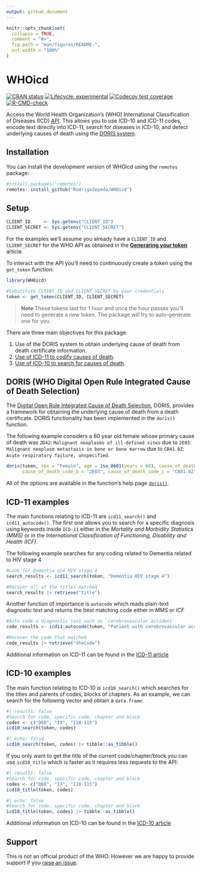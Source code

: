 ```yaml
---
output: github_document
---
```


<!-- README.md is generated from README.Rmd. Please edit that file -->

```r
knitr::opts_chunk$set(
  collapse = TRUE,
  comment = "#>",
  fig.path = "man/figures/README-",
  out.width = "100%"
)
```

# WHOicd

<!-- badges: start -->
[![CRAN status](https://www.r-pkg.org/badges/version/WHOicd)](https://CRAN.R-project.org/package=WHOicd)
[![Lifecycle: experimental](https://img.shields.io/badge/lifecycle-experimental-orange.svg)](https://lifecycle.r-lib.org/articles/stages.html#experimental)
[![Codecov test coverage](https://codecov.io/gh/RodrigoZepeda/WHOicd/branch/main/graph/badge.svg)](https://app.codecov.io/gh/RodrigoZepeda/WHOicd?branch=main)
[![R-CMD-check](https://github.com/RodrigoZepeda/WHOicd/actions/workflows/R-CMD-check.yaml/badge.svg)](https://github.com/RodrigoZepeda/WHOicd/actions/workflows/R-CMD-check.yaml)
<!-- badges: end -->

Access the World Health Organization's (WHO) International Classification of Diseases (ICD) [API](https://icd.who.int/icdapi). This allows you to use ICD-10 and ICD-11 codes, encode text directly into ICD-11, search for diseases in ICD-10, and detect underlying causes of death using the [DORIS system](https://icd.who.int/doris). 

## Installation

You can install the development version of WHOicd using the `remotes` package:

``` r
#install.packages("remotes")
remotes::install_github("RodrigoZepeda/WHOicd")
```

## Setup

```r
CLIENT_ID     <- Sys.getenv("CLIENT_ID")
CLIENT_SECRET <- Sys.getenv("CLIENT_SECRET")
```

For the examples we'll assume you already have a `CLIENT_ID` and `CLIENT_SECRET`
for the WHO API as obtained in the [**Generaring your token**](/articles/Generating-your-token.html) article. 

To interact with the API you'll need to continuously create a token using the `get_token` function:

```r
library(WHOicd)

#Substitute CLIENT_ID and CLIENT_SECRET by your credentials
token <- get_token(CLIENT_ID, CLIENT_SECRET)
```

> **Note** These tokens last for 1 hour and once the hour passes you'll need to generate a new token. The package will try to auto-generate one for you. 

There are three main objectives for this package:

1. Use of the DORIS system to obtain underlying cause of death from death certificate information.
2. [Use of ICD-11 to codify causes of death](https://rodrigozepeda.github.io/WHOicd/articles/ICD-11.html).
3. [Use of ICD-10 to search for causes of death](https://rodrigozepeda.github.io/WHOicd/articles/ICD-10.html).

## DORIS (WHO Digital Open Rule Integrated Cause of Death Selection)

The [Digital Open Rule Integrated Cause of Death Selection](https://icd.who.int/doris/en), DORIS, 
provides a framework for obtaining the underlying cause of death from a death certificate. DORIS
functionality has been implemented in the `doris()` function. 

The following example considers a 60 year old female whose primary cause of death was `2D42`: 
`Malignant neoplasms of ill-defined sites` due to `2E03`: `Malignant neoplasm metastasis in bone or bone marrow` due to `CB41.0Z`: `Acute respiratory failure, unspecified`. 

```r
doris(token, sex = "Female", age = iso_8601(years = 60), cause_of_death_code_a = "2D42",
      cause_of_death_code_b = "2E03", cause_of_death_code_c = "CB41.0Z")
```

All of the options are available in the function's help page [`doris()`](https://rodrigozepeda.github.io/WHOicd/reference/doris.html). 

## ICD-11 examples

The main functions relating to ICD-11 are `icd11_search()` and `icd11_autocode()`. The first one allows you to search for a specific diagnosis using keywords inside `ICD-11` either in the _Mortality and Morbidity Statistics (MMS)_ or in the _International Classification of Functioning, Disability and Health (ICF)_.

The following example searches for any coding related to Dementia related to HIV stage 4

```r
#Look for Dementia and HIV stage 4
search_results <- icd11_search(token, "Dementia HIV stage 4")

#Recover all of the titles matched
search_results |> retrieve("title")
```

Another function of importance is `autocode` which reads plain-text diagnostic text and returns the best matching code either in  _MMS_ or _ICF_ 

```r
#Auto code a diagnostic text such as `cerebrovascular accident`
code_results <- icd11_autocode(token, "Patient with cerebrovascular accident")

#Recover the code that matched
code_results |> retrieve("theCode")
```

Additional information on ICD-11 can be found in the [ICD-11 article](https://rodrigozepeda.github.io/WHOicd/articles/ICD-11.html)


## ICD-10 examples

The main function relating to ICD-10 is `icd10_search()` which searches for the titles and parents of codes, blocks of chapters. As an example, we can search for the following vector and obtain a `data.frame`: 

```r
#| results: false
#Search for code, specific code, chapter and block 
codes <- c("D60", "IX", "I10-I15")
icd10_search(token, codes)
```

```r
#| echo: false
icd10_search(token, codes) |> tibble::as_tibble()
```

If you only want to get the title of the current code/chapter/block you can use `icd10_title` which is faster as it requires less requests to the API:

```r
#| results: false
#Search for code, specific code, chapter and block 
codes <- c("D60", "IX", "I10-I15")
icd10_title(token, codes)
```

```r
#| echo: false
#Search for code, specific code, chapter and block 
icd10_title(token, codes) |> tibble::as_tibble()
```

Additional information on ICD-10 can be found in the [ICD-10 article](https://rodrigozepeda.github.io/WHOicd/articles/ICD-10.html)

## Support

This is not an official product of the WHO. However we are happy to provide support if you [raise an issue](https://docs.github.com/en/issues/tracking-your-work-with-issues/creating-an-issue). 
